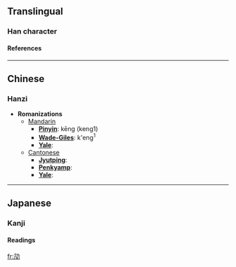 ==Translingual==
===Han character===
{{Han char|rad=力|as=04|sn=6|four=|canj=卜弓大尸 (YNKS)}}
====References====
{{Han ref|kx=0146.210|dkj=02306|dj=0330.100|hdz=10367.090|uh=52A5|ud=21157}}
----

==Chinese==
===Hanzi===


* '''Romanizations'''
** [[Mandarin]]
*** '''[[Pinyin]]''': kēng (keng1)
*** '''[[Wade-Giles]]''': k'eng<sup>1</sup>
*** '''[[Yale]]''': 
**[[Cantonese]]
***'''[[Jyutping]]''':
***'''[[Penkyamp]]''': 
***'''[[Yale]]''': 


----
==Japanese==
===Kanji===
{{ja-kanji|grade=|rs=力04}}
====Readings====
{{ja-readings|on=[[こう]] (kō), [[きょう]] (kyō)|kun=[[つよい]] (tsuyoi)}}




[[fr:劥]]